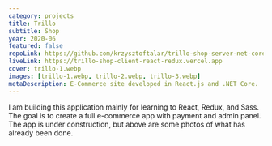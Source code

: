 ```yaml
---
category: projects
title: Trillo
subtitle: Shop
year: 2020-06
featured: false
repoLink: https://github.com/krzysztoftalar/trillo-shop-server-net-core
liveLink: https://trillo-shop-client-react-redux.vercel.app
cover: trillo-1.webp
images: [trillo-1.webp, trillo-2.webp, trillo-3.webp]
metaDescription: E-Commerce site developed in React.js and .NET Core.
---
```


I am building this application mainly for learning to React, Redux, and Sass.
The goal is to create a full e-commerce app with payment and admin panel.
The app is under construction, but above are some photos of what has already been done.
